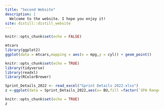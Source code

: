 ```yaml
---
title: "Second Website"
description: |
  Welcome to the website. I hope you enjoy it!
site: distill::distill_website
---
```


```r
knitr::opts_chunk$set(echo = FALSE)

mtcars
library(ggplot2)
ggplot(data = mtcars,mapping = aes(x = mpg,y = cyl)) + geom_point()
```

```r
knitr::opts_chunk$set(echo = TRUE)
library(tidyverse)
library(readxl)
library(RColorBrewer)

Sprint_Details_2022 <- read_excel("Sprint Details 2022.xlsx")
z <-ggplot(data = Sprint_Details_2022,aes(x= BU,fill =factor(`SPA Range`,levels = c("%SPA is >100%","%SPA is 100%","%SPA is >=90%, <100%","%SPA is >=70%, <90%","%SPA is <70%")))) +geom_bar(position = "fill") + scale_x_discrete(limits = c("BU1","BU2","BU3","BU4","BU5","BU6")) + theme_classic()+scale_fill_manual(name=NULL,breaks =c("%SPA is >100%","%SPA is 100%","%SPA is >=90%, <100%","%SPA is >=70%, <90%","%SPA is <70%"),values = c(brewer.pal(5,"Dark2"))) + scale_y_continuous(expand = c(0,0))+ylab("% Story Point Accpetance")
```
```r
knitr::opts_chunk$set(echo = TRUE)
z
```